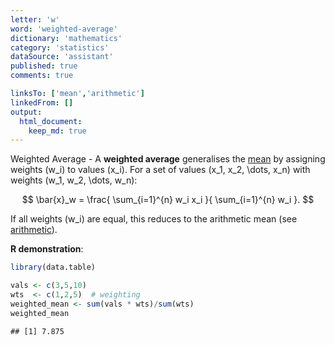 ```yaml
---
letter: 'w'
word: 'weighted-average'
dictionary: 'mathematics'
category: 'statistics'
dataSource: 'assistant'
published: true
comments: true

linksTo: ['mean','arithmetic']
linkedFrom: []
output:
  html_document:
    keep_md: true
---
```




<a id="weighted-average">Weighted Average</a> - A **weighted average** generalises the [mean](#mean) by assigning weights \(w_i\) to values \(x_i\). For a set of values \(x_1, x_2, \dots, x_n\) with weights \(w_1, w_2, \dots, w_n\):

$$
\bar{x}_w = \frac{ \sum_{i=1}^{n} w_i x_i }{ \sum_{i=1}^{n} w_i }.
$$

If all weights \(w_i\) are equal, this reduces to the arithmetic mean (see [arithmetic](#arithmetic)).

**R demonstration**:


``` r
library(data.table)

vals <- c(3,5,10)
wts  <- c(1,2,5)  # weighting
weighted_mean <- sum(vals * wts)/sum(wts)
weighted_mean
```

```
## [1] 7.875
```
